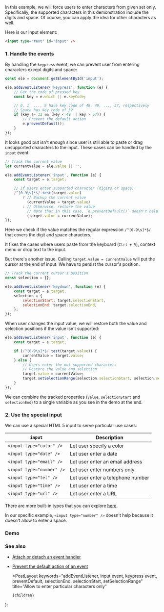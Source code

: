 
In this example, we will force users to enter characters from given set only. Specifically, the supported characters in this demonstration include the digits and space. Of course, you can apply the idea for other characters as well.

Here is our input element:

```html
<input type="text" id="input" />
```

### 1. Handle the events

By handling the `keypress` event, we can prevent user from entering characters except digits and space:

```js
const ele = document.getElementById('input');

ele.addEventListener('keypress', function (e) {
    // Get the code of pressed key
    const key = e.which || e.keyCode;

    // 0, 1, ..., 9 have key code of 48, 49, ..., 57, respectively
    // Space has key code of 32
    if (key != 32 && (key < 48 || key > 57)) {
        // Prevent the default action
        e.preventDefault();
    }
});
```

It looks good but isn't enough since user is still able to paste or drag unsupported characters to the input.
These cases can be handled by the `input` event:

```js
// Track the current value
let currentValue = ele.value || '';

ele.addEventListener('input', function (e) {
    const target = e.target;

    // If users enter supported character (digits or space)
    /^[0-9\s]*$/.test(target.value)
        ? // Backup the current value
          (currentValue = target.value)
        : // Otherwise, restore the value
          // Note that in this case, `e.preventDefault()` doesn't help
          (target.value = currentValue);
});
```

Here we check if the value matches the regular expression `/^[0-9\s]*$/` that covers the digit and space characters.

It fixes the cases where users paste from the keyboard (`Ctrl + V`), context menu or drop text to the input.

But there's another issue. Calling `target.value = currentValue` will put the cursor at the end of input. We have to persist the cursor's position.

```js
// Track the current cursor's position
const selection = {};

ele.addEventListener('keydown', function (e) {
    const target = e.target;
    selection = {
        selectionStart: target.selectionStart,
        selectionEnd: target.selectionEnd,
    };
});
```

When user changes the input value, we will restore both the value and selection positions if the value isn't supported:

```js
ele.addEventListener('input', function (e) {
    const target = e.target;

    if (/^[0-9\s]*$/.test(target.value)) {
        currentValue = target.value;
    } else {
        // Users enter the not supported characters
        // Restore the value and selection
        target.value = currentValue;
        target.setSelectionRange(selection.selectionStart, selection.selectionEnd);
    }
});
```

We can combine the tracked properties (`value`, `selectionStart` and `selectionEnd`) to a single variable as you
see in the demo at the end.

### 2. Use the special input

We can use a special HTML 5 input to serve particular use cases:

| `input`                   | Description                       |
| ------------------------- | --------------------------------- |
| `<input type="color" />`  | Let user specify a color          |
| `<input type="date" />`   | Let user enter a date             |
| `<input type="email" />`  | Let user enter an email address   |
| `<input type="number" />` | Let user enter numbers only       |
| `<input type="tel" />`    | Let user enter a telephone number |
| `<input type="time" />`   | Let user enter a time             |
| `<input type="url" />`    | Let user enter a URL              |

There are more built-in types that you can explore [here](https://developer.mozilla.org/en-US/docs/Web/HTML/Element/input#%3Cinput%3E_types).

In our specific example, `<input type="number" />` doesn't help because it doesn't allow to enter a space.

### Demo

<Demo
    title="Allow to enter particular characters only"
    url="/demo/allow-to-enter-particular-characters-only/index.html"
/>

### See also

-   [Attach or detach an event handler](/attach-or-detach-an-event-handler)
-   [Prevent the default action of an event](/prevent-the-default-action-of-an-event)

    <PostLayout
        keywords="addEventListener, input event, keypress event, preventDefault, selectionEnd, selectionStart, setSelectionRange"
        title="Allow to enter particular characters only"
    >
        {children}
    </PostLayout>
);
